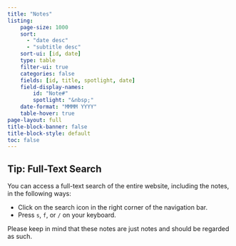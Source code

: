 ```yaml
---
title: "Notes"
listing:
    page-size: 1000
    sort: 
      - "date desc"
      - "subtitle desc"
    sort-ui: [id, date]
    type: table
    filter-ui: true
    categories: false
    fields: [id, title, spotlight, date]
    field-display-names:
        id: "Note#"
        spotlight: "&nbsp;"
    date-format: "MMMM YYYY"
    table-hover: true
page-layout: full
title-block-banner: false
title-block-style: default
toc: false
---
```

::: {.callout-tip}
## Tip: Full-Text Search

You can access a full-text search of the entire website, including the notes, in the following ways:

* Click on the search icon in the right corner of the navigation bar.
* Press `s`, `f`, or `/` on your keyboard.
:::

Please keep in mind that these notes are just notes and should be regarded as such.
